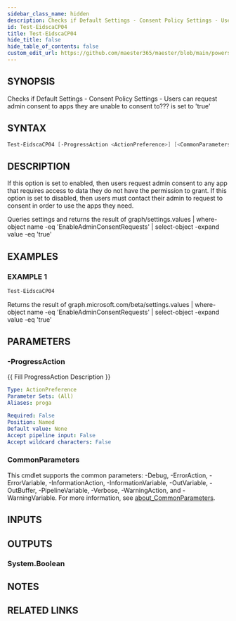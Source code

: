 ```yaml
---
sidebar_class_name: hidden
description: Checks if Default Settings - Consent Policy Settings - Users can request admin consent to apps they are unable to consent to???
id: Test-EidscaCP04
title: Test-EidscaCP04
hide_title: false
hide_table_of_contents: false
custom_edit_url: https://github.com/maester365/maester/blob/main/powershell/public/Test-EidscaCP04.ps1
---
```


## SYNOPSIS

Checks if Default Settings - Consent Policy Settings - Users can request admin consent to apps they are unable to consent to???
is set to 'true'

## SYNTAX

```powershell
Test-EidscaCP04 [-ProgressAction <ActionPreference>] [<CommonParameters>]
```

## DESCRIPTION

If this option is set to enabled, then users request admin consent to any app that requires access to data they do not have the permission to grant.
If this option is set to disabled, then users must contact their admin to request to consent in order to use the apps they need.

Queries settings
and returns the result of
 graph/settings.values | where-object name -eq 'EnableAdminConsentRequests' | select-object -expand value -eq 'true'

## EXAMPLES

### EXAMPLE 1

```powershell
Test-EidscaCP04
```

Returns the result of graph.microsoft.com/beta/settings.values | where-object name -eq 'EnableAdminConsentRequests' | select-object -expand value -eq 'true'

## PARAMETERS

### -ProgressAction

\{\{ Fill ProgressAction Description \}\}

```yaml
Type: ActionPreference
Parameter Sets: (All)
Aliases: proga

Required: False
Position: Named
Default value: None
Accept pipeline input: False
Accept wildcard characters: False
```

### CommonParameters

This cmdlet supports the common parameters: -Debug, -ErrorAction, -ErrorVariable, -InformationAction, -InformationVariable, -OutVariable, -OutBuffer, -PipelineVariable, -Verbose, -WarningAction, and -WarningVariable. For more information, see [about_CommonParameters](http://go.microsoft.com/fwlink/?LinkID=113216).

## INPUTS

## OUTPUTS

### System.Boolean

## NOTES

## RELATED LINKS
